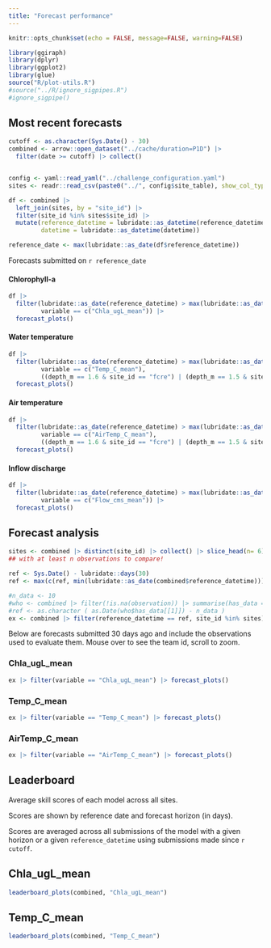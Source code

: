 ```yaml
---
title: "Forecast performance"
---
```


```r
knitr::opts_chunk$set(echo = FALSE, message=FALSE, warning=FALSE)
```

```r
library(ggiraph)
library(dplyr)
library(ggplot2)
library(glue)
source("R/plot-utils.R")
#source("../R/ignore_sigpipes.R")
#ignore_sigpipe()


```

## Most recent forecasts

```r
cutoff <- as.character(Sys.Date() - 30)
combined <- arrow::open_dataset("../cache/duration=P1D") |> 
  filter(date >= cutoff) |> collect()


config <- yaml::read_yaml("../challenge_configuration.yaml")
sites <- readr::read_csv(paste0("../", config$site_table), show_col_types = FALSE)

df <- combined |> 
  left_join(sites, by = "site_id") |> 
  filter(site_id %in% sites$site_id) |> 
  mutate(reference_datetime = lubridate::as_datetime(reference_datetime),
         datetime = lubridate::as_datetime(datetime))

reference_date <- max(lubridate::as_date(df$reference_datetime))
```

Forecasts submitted on `r reference_date`

#### Chlorophyll-a

```r
df |> 
  filter(lubridate::as_date(reference_datetime) > max(lubridate::as_date(df$reference_datetime)) - lubridate::days(1),
         variable == c("Chla_ugL_mean")) |> 
  forecast_plots()
```

#### Water temperature

```r
df |> 
  filter(lubridate::as_date(reference_datetime) > max(lubridate::as_date(df$reference_datetime)) - lubridate::days(1),
         variable == c("Temp_C_mean"),
         ((depth_m == 1.6 & site_id == "fcre") | (depth_m == 1.5 & site_id == "bvre"))) |> 
  forecast_plots()
```

#### Air temperature

```r
df |> 
  filter(lubridate::as_date(reference_datetime) > max(lubridate::as_date(df$reference_datetime)) - lubridate::days(1),
         variable == c("AirTemp_C_mean"),
         ((depth_m == 1.6 & site_id == "fcre") | (depth_m == 1.5 & site_id == "bvre"))) |> 
  forecast_plots()
```

#### Inflow discharge

```r
df |> 
  filter(lubridate::as_date(reference_datetime) > max(lubridate::as_date(df$reference_datetime)) - lubridate::days(1),
         variable == c("Flow_cms_mean")) |> 
  forecast_plots()
```

## Forecast analysis

```r
sites <- combined |> distinct(site_id) |> collect() |> slice_head(n= 6) |> pull(site_id)
## with at least n observations to compare!

ref <- Sys.Date() - lubridate::days(30)
ref <- max(c(ref, min(lubridate::as_date(combined$reference_datetime))))

#n_data <- 10
#who <- combined |> filter(!is.na(observation)) |> summarise(has_data = max(reference_datetime)) |> collect()
#ref <- as.character ( as.Date(who$has_data[[1]]) - n_data )
ex <- combined |> filter(reference_datetime == ref, site_id %in% sites) 

```

Below are forecasts submitted 30 days ago and include the observations used to evaluate them. Mouse over to see the team id, scroll to zoom.

::: panel-tabset
### Chla_ugL_mean

```r
ex |> filter(variable == "Chla_ugL_mean") |> forecast_plots()
```

### Temp_C_mean

```r
ex |> filter(variable == "Temp_C_mean") |> forecast_plots()
```

### AirTemp_C_mean

```r
ex |> filter(variable == "AirTemp_C_mean") |> forecast_plots()
```
:::

## Leaderboard

Average skill scores of each model across all sites.\

Scores are shown by reference date and forecast horizon (in days).\

Scores are averaged across all submissions of the model with a given horizon or a given `reference_datetime` using submissions made since `r cutoff`.\

::: panel-tabset
## Chla_ugL_mean

```r
leaderboard_plots(combined, "Chla_ugL_mean")
```

## Temp_C_mean

```r
leaderboard_plots(combined, "Temp_C_mean")
```
:::
